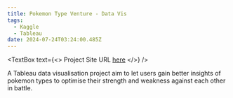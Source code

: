 ```yaml
---
title: Pokemon Type Venture - Data Vis
tags:
  - Kaggle
  - Tableau
date: 2024-07-24T03:24:00.485Z
---
```


<TextBox
  text={<>
    Project Site URL [here](https://public.tableau.com/app/profile/chantelle.loh.yi.wei/viz/PokemonTypeVenture/Dashboard1)
  </>}
/>

A Tableau data visualisation project aim to let users gain better insights of pokemon types to optimise their strength and weakness against each other in battle. 
